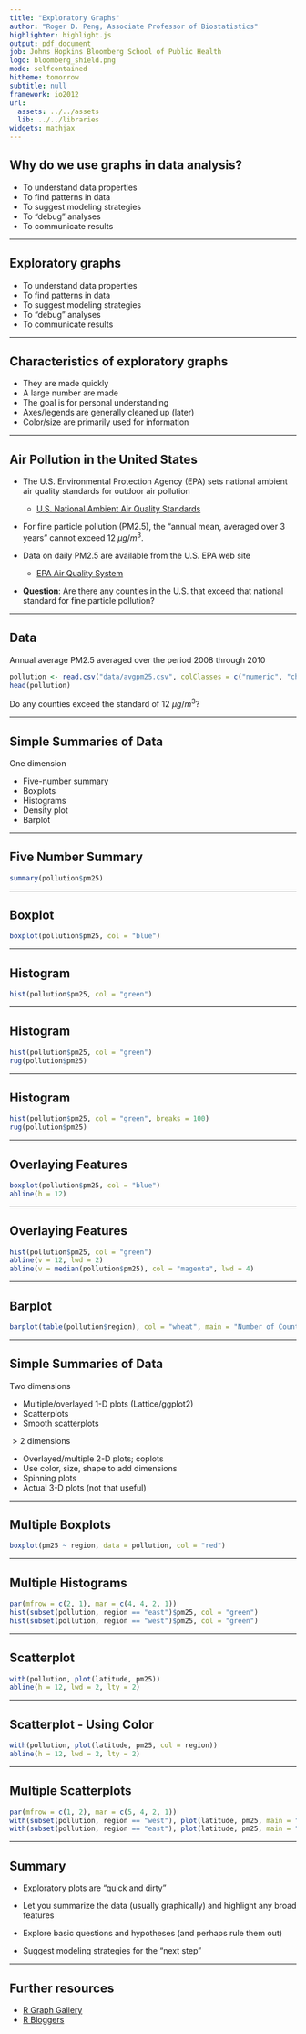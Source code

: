 ```yaml
---
title: "Exploratory Graphs"
author: "Roger D. Peng, Associate Professor of Biostatistics"
highlighter: highlight.js
output: pdf_document
job: Johns Hopkins Bloomberg School of Public Health
logo: bloomberg_shield.png
mode: selfcontained
hitheme: tomorrow
subtitle: null
framework: io2012
url:
  assets: ../../assets
  lib: ../../libraries
widgets: mathjax
---
```


## Why do we use graphs in data analysis? 

* To understand data properties
* To find patterns in data
* To suggest modeling strategies
* To "debug" analyses
* To communicate results

---

## Exploratory graphs

* <redtext>To understand data properties</redtext>
* <redtext>To find patterns in data</redtext>
* <redtext>To suggest modeling strategies</redtext>
* <redtext>To "debug" analyses</redtext>
* To communicate results

---

## Characteristics of exploratory graphs

* They are made quickly
* A large number are made
* The goal is for personal understanding
* Axes/legends are generally cleaned up (later)
* Color/size are primarily used for information

---

## Air Pollution in the United States

* The U.S. Environmental Protection Agency (EPA) sets national ambient
  air quality standards for outdoor air pollution

  * [U.S. National Ambient Air Quality Standards](http://www.epa.gov/air/criteria.html)

* For fine particle pollution (PM2.5), the "annual mean, averaged over
  3 years" cannot exceed $12~\mu g/m^3$.

* Data on daily PM2.5 are available from the U.S. EPA web site

  - [EPA Air Quality System](http://www.epa.gov/ttn/airs/airsaqs/detaildata/downloadaqsdata.htm)

* **Question**: Are there any counties in the U.S. that exceed that
  national standard for fine particle pollution?

---

## Data

Annual average PM2.5 averaged over the period 2008 through 2010

```r
pollution <- read.csv("data/avgpm25.csv", colClasses = c("numeric", "character", "factor", "numeric", "numeric"))
head(pollution)
```

Do any counties exceed the standard of $12~\mu g/m^3$?

---

## Simple Summaries of Data


One dimension

* Five-number summary
* Boxplots
* Histograms
* Density plot
* Barplot

---

## Five Number Summary

```r
summary(pollution$pm25)
```

---

## Boxplot

```r
boxplot(pollution$pm25, col = "blue")
```

---

## Histogram

```r
hist(pollution$pm25, col = "green")
```

---

## Histogram

```r
hist(pollution$pm25, col = "green")
rug(pollution$pm25)
```

---

## Histogram

```r
hist(pollution$pm25, col = "green", breaks = 100)
rug(pollution$pm25)
```

---

## Overlaying Features

```r
boxplot(pollution$pm25, col = "blue")
abline(h = 12)
```


---

## Overlaying Features

```r
hist(pollution$pm25, col = "green")
abline(v = 12, lwd = 2)
abline(v = median(pollution$pm25), col = "magenta", lwd = 4)
```

---

## Barplot

```r
barplot(table(pollution$region), col = "wheat", main = "Number of Counties in Each Region")
```

---

## Simple Summaries of Data

Two dimensions

* Multiple/overlayed 1-D plots (Lattice/ggplot2)
* Scatterplots
* Smooth scatterplots

$> 2$ dimensions

* Overlayed/multiple 2-D plots; coplots
* Use color, size, shape to add dimensions
* Spinning plots
* Actual 3-D plots (not that useful)


---

## Multiple Boxplots

```r
boxplot(pm25 ~ region, data = pollution, col = "red")
```

---

## Multiple Histograms

```r
par(mfrow = c(2, 1), mar = c(4, 4, 2, 1))
hist(subset(pollution, region == "east")$pm25, col = "green")
hist(subset(pollution, region == "west")$pm25, col = "green")
```

---

## Scatterplot

```r
with(pollution, plot(latitude, pm25))
abline(h = 12, lwd = 2, lty = 2)
```

---

## Scatterplot - Using Color

```r
with(pollution, plot(latitude, pm25, col = region))
abline(h = 12, lwd = 2, lty = 2)
```

---

## Multiple Scatterplots

```r
par(mfrow = c(1, 2), mar = c(5, 4, 2, 1))
with(subset(pollution, region == "west"), plot(latitude, pm25, main = "West"))
with(subset(pollution, region == "east"), plot(latitude, pm25, main = "East"))
```

---

## Summary

* Exploratory plots are "quick and dirty"

* Let you summarize the data (usually graphically) and highlight any broad features

* Explore basic questions and hypotheses (and perhaps rule them out)

* Suggest modeling strategies for the "next step"

---


## Further resources

* [R Graph Gallery](http://gallery.r-enthusiasts.com/)
* [R Bloggers](http://www.r-bloggers.com/)










